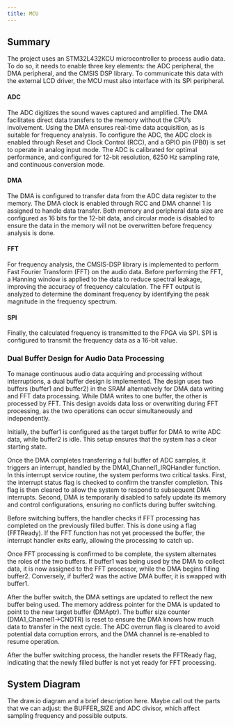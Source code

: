 ```yaml
---
title: MCU
---
```


## Summary
The project uses an STM32L432KCU microcontroller to process audio data. To do so, it needs to enable three key elements: the ADC peripheral, the DMA peripheral, and the CMSIS DSP library. To communicate this data with the external LCD driver, the MCU must also interface with its SPI peripheral.

#### ADC
The ADC digitizes the sound waves captured and amplified. The DMA facilitates direct data transfers to the memory without the CPU’s involvement. Using the DMA ensures real-time data acquisition, as is suitable for frequency analysis. To configure the ADC, the ADC clock is enabled through Reset and Clock Control (RCC), and a GPIO pin (PB0) is set to operate in analog input mode. The ADC is calibrated for optimal performance, and configured for 12-bit resolution, 6250 Hz sampling rate, and continuous conversion mode. 

#### DMA
The DMA is configured to transfer data from the ADC data register to the memory. The DMA clock is enabled through RCC and DMA channel 1 is assigned to handle data transfer. Both memory and peripheral data size are configured as 16 bits for the 12-bit data, and circular mode is disabled to ensure the data in the memory will not be overwritten before frequency analysis is done.

#### FFT
For frequency analysis, the CMSIS-DSP library is implemented to perform Fast Fourier Transform (FFT) on the audio data. Before performing the FFT, a Hanning window is applied to the data to reduce spectral leakage, improving the accuracy of frequency calculation. The FFT output is analyzed to determine the dominant frequency by identifying the peak magnitude in the frequency spectrum.

#### SPI
Finally, the calculated frequency is transmitted to the FPGA via SPI. SPI is configured to transmit the frequency data as a 16-bit value.

### Dual Buffer Design for Audio Data Processing
To manage continuous audio data acquiring and processing without interruptions, a dual buffer design is implemented. The design uses two buffers (buffer1 and buffer2) in the SRAM alternatively for DMA data writing and FFT data processing. While DMA writes to one buffer, the other is processed by FFT. This design avoids data loss or overwriting during FFT processing, as the two operations can occur simultaneously and independently. 

Initially, the buffer1 is configured as the target buffer for DMA to write ADC data, while buffer2 is idle. This setup ensures that the system has a clear starting state.

Once the DMA completes transferring a full buffer of ADC samples, it triggers an interrupt, handled by the DMA1_Channel1_IRQHandler function. In this interrupt service routine, the system performs two critical tasks. First, the interrupt status flag is checked to confirm the transfer completion. This flag is then cleared to allow the system to respond to subsequent DMA interrupts. Second, DMA is temporarily disabled to safely update its memory and control configurations, ensuring no conflicts during buffer switching.

Before switching buffers, the handler checks if FFT processing has completed on the previously filled buffer. This is done using a flag (FFTReady). If the FFT function has not yet processed the buffer, the interrupt handler exits early, allowing the processing to catch up.

Once FFT processing is confirmed to be complete, the system alternates the roles of the two buffers. If buffer1 was being used by the DMA to collect data, it is now assigned to the FFT processor, while the DMA begins filling buffer2. Conversely, if buffer2 was the active DMA buffer, it is swapped with buffer1.

After the buffer switch, the DMA settings are updated to reflect the new buffer being used. The memory address pointer for the DMA is updated to point to the new target buffer (DMAptr). The buffer size counter (DMA1_Channel1->CNDTR) is reset to ensure the DMA knows how much data to transfer in the next cycle. The ADC overrun flag is cleared to avoid potential data corruption errors, and the DMA channel is re-enabled to resume operation.

After the buffer switching process, the handler resets the FFTReady flag, indicating that the newly filled buffer is not yet ready for FFT processing.

## System Diagram

The draw.io diagram and a brief description here. Maybe call out the parts that we can adjust: the BUFFER_SIZE and ADC divisor, which affect sampling frequency and possible outputs.








